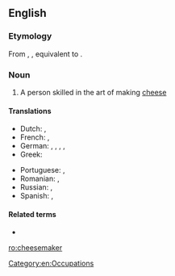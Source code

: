 ==English==
{{wikipedia}}

===Etymology===
From {{inh|en|enm|chese-maker}}, {{m|enm|chese-makere}}, equivalent to {{compound|en|cheese|maker}}.

===Noun===
{{en-noun}}

# A person skilled in the art of making [[cheese]]

====Translations====
{{trans-top|person skilled in making cheese}}
* Dutch: {{t|nl|kaasmaker|m}}, {{t|nl|kaasmaakster|f}}
* French: {{t+|fr|fromager|m}}, {{t+|fr|fromagère|f}}
* German: {{t|de|Käsemacher|m}}, {{t|de|Käser|m}}, {{t|de|Käsemacherin|f}}, {{t|de|Kaser|m}} {{qualifier|regional, esp. Austrian}}, {{t|de|Kaserin|f}}
* Greek: {{t+|el|τυροκόμος|m|sc=Grek}}
{{trans-mid}}
* Portuguese: {{t+|pt|queijeiro|m}}, {{t+|pt|queijeira|f}}
* Romanian: {{t+|ro|brânzar|m}}, {{t+|ro|brânzăreasă|f}}
* Russian: {{t+|ru|сыроде́л|m}}, {{t+|ru|сыровар}}
* Spanish: {{t|es|quesero|m}}, {{t|es|quesera|f}}
{{trans-bottom}}

====Related terms====
* {{l|en|cheesemaking}}

[[Category:en:Occupations]]

[[ro:cheesemaker]]